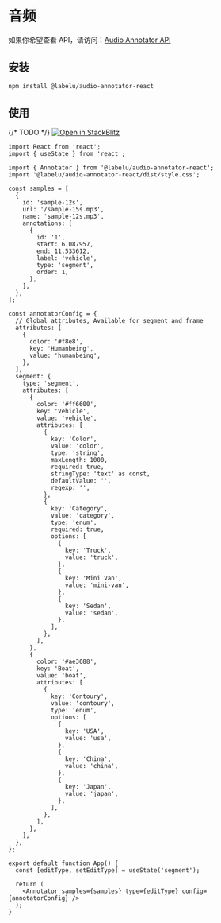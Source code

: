 
# 音频

如果你希望查看 API，请访问：[Audio Annotator API](https://github.com/opendatalab/labelU-Kit/blob/41539439ca1c6bf551386053c174df6b30512f8c/packages/audio-annotator-react/readme.md#L3)

## 安装

```bash
npm install @labelu/audio-annotator-react
```

## 使用

{/* TODO */}
[![Open in StackBlitz](https://developer.stackblitz.com/img/open_in_stackblitz.svg)](https://stackblitz.com/github/opendatalab/labelU-Kit/tree/website/packages/audio-annotator-react/example)

```tsx
import React from 'react';
import { useState } from 'react';

import { Annotator } from '@labelu/audio-annotator-react';
import '@labelu/audio-annotator-react/dist/style.css';

const samples = [
  {
    id: 'sample-12s',
    url: '/sample-15s.mp3',
    name: 'sample-12s.mp3',
    annotations: [
      {
        id: '1',
        start: 6.087957,
        end: 11.533612,
        label: 'vehicle',
        type: 'segment',
        order: 1,
      },
    ],
  },
];

const annotatorConfig = {
  // Global attributes, Available for segment and frame
  attributes: [
    {
      color: '#f8e8',
      key: 'Humanbeing',
      value: 'humanbeing',
    },
  ],
  segment: {
    type: 'segment',
    attributes: [
      {
        color: '#ff6600',
        key: 'Vehicle',
        value: 'vehicle',
        attributes: [
          {
            key: 'Color',
            value: 'color',
            type: 'string',
            maxLength: 1000,
            required: true,
            stringType: 'text' as const,
            defaultValue: '',
            regexp: '',
          },
          {
            key: 'Category',
            value: 'category',
            type: 'enum',
            required: true,
            options: [
              {
                key: 'Truck',
                value: 'truck',
              },
              {
                key: 'Mini Van',
                value: 'mini-van',
              },
              {
                key: 'Sedan',
                value: 'sedan',
              },
            ],
          },
        ],
      },
      {
        color: '#ae3688',
        key: 'Boat',
        value: 'boat',
        attributes: [
          {
            key: 'Contoury',
            value: 'contoury',
            type: 'enum',
            options: [
              {
                key: 'USA',
                value: 'usa',
              },
              {
                key: 'China',
                value: 'china',
              },
              {
                key: 'Japan',
                value: 'japan',
              },
            ],
          },
        ],
      },
    ],
  },
};

export default function App() {
  const [editType, setEditType] = useState('segment');

  return (
    <Annotator samples={samples} type={editType} config={annotatorConfig} />
  );
}


```

